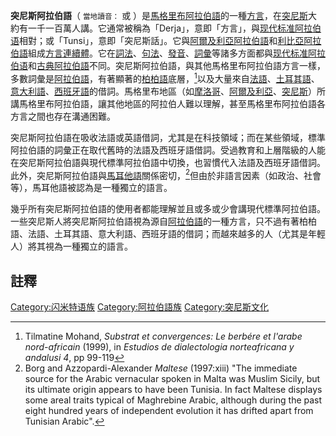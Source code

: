 {{Infobox language
|name=突尼斯阿拉伯語
|nativename= {{rtl-lang|ar|تونسي}} ''{{transl|aeb|Tounsi }}''   /   {{rtl-lang|ar|دارجة}} ''{{transl|aeb|dèrja}}''
|states=[[突尼斯|突尼斯]], [[法國|法國]], [[意大利|意大利]], [[西班牙|西班牙]], [[加拿大|加拿大]], [[德國|德國]], [[利比亞|利比亞]], [[阿爾及利亞|阿爾及利亞]]
|speakers=一千萬至一千二百萬
|date=2013
|ref=e17
|familycolor=亞非語系
|fam1=[[亚非语系|亚非语系]]
|fam2=[[閃米特語族|閃米特語族]]
|fam3=[[中閃米特語支|中閃米特語支]]
|fam4=[[阿拉伯語|阿拉伯語]]
|fam5=[[馬格里布阿拉伯語|馬格里布阿拉伯語]]
|script=[[阿拉伯語字母|阿拉伯語字母]], [[阿拉伯语聊天字母|拉丁字母]]
|nation=(none)
|iso3=aeb
|notice=IPA
}}

'''突尼斯阿拉伯語'''（{{rtl-lang|ar|تونسي}} ''{{transl|aeb|Tounsi }}'' <small>當地讀音：</small> {{IPA-ar|ˈtuːnsi|}}或{{rtl-lang|ar|دارجة}} ''{{transl|aeb|[[derja|dèrja]]}}'' {{IPA-ar|ˈdɛːrʒæ|}}）是[[馬格里布阿拉伯語|馬格里布阿拉伯語]]的一種[[阿拉伯語變體|方言]]，在[[突尼斯|突尼斯]]大約有一千一百萬人講。它通常被稱為「Derja」，意即「方言」，與[[现代标准阿拉伯语|现代标准阿拉伯语]]相對；或「Tunsi」，意即「突尼斯話」。它與[[阿爾及利亞阿拉伯語|阿爾及利亞阿拉伯語]]和[[利比亞阿拉伯語|利比亞阿拉伯語]]組成[[方言連續體|方言連續體]]。它在[[詞法學|詞法]]、[[句法|句法]]、[[讀音|發音]]、[[詞語|詞彙]]等諸多方面都與[[现代标准阿拉伯语|现代标准阿拉伯语]]和[[古典阿拉伯語|古典阿拉伯語]]不同。突尼斯阿拉伯語，與其他馬格里布阿拉伯語方言一樣，多數詞彙是[[阿拉伯語|阿拉伯語]]，有著顯著的[[柏柏尔语族|柏柏語]]底層，<ref name="mohand">Tilmatine Mohand, ''Substrat et convergences: Le berbére et l'arabe nord-africain'' (1999), in ''Estudios de dialectologia norteafricana y andalusi 4'', pp 99-119</ref>以及大量來自[[法語|法語]]、[[土耳其語|土耳其語]]、[[意大利語|意大利語]]、[[西班牙語|西班牙語]]的借詞。馬格里布地區（如[[摩洛哥|摩洛哥]]、[[阿爾及利亞|阿爾及利亞]]、[[突尼斯|突尼斯]]）所講馬格里布阿拉伯語，讓其他地區的阿拉伯人難以理解，甚至馬格里布阿拉伯語各方言之間也存在溝通困難。

突尼斯阿拉伯語在吸收法語或英語借詞，尤其是在科技領域；而在某些領域，標準阿拉伯語的詞彙正在取代舊時的法語及西班牙語借詞。受過教育和上層階級的人能在突尼斯阿拉伯語與現代標準阿拉伯語中切換，也習慣代入法語及西班牙語借詞。此外，突尼斯阿拉伯語與[[馬耳他語|馬耳他語]]關係密切，<ref>Borg and Azzopardi-Alexander ''Maltese'' (1997:xiii) "The immediate source for the Arabic vernacular spoken in Malta was Muslim Sicily, but its ultimate origin appears to have been Tunisia. In fact Maltese displays some areal traits typical of Maghrebine Arabic, although during the past eight hundred years of independent evolution it has drifted apart from Tunisian Arabic".</ref>但由於非語言因素（如政治、社會等），馬耳他語被認為是一種獨立的語言。{{Citation needed|date=October 2010}}

幾乎所有突尼斯阿拉伯語的使用者都能理解並且或多或少會講現代標準阿拉伯語。一些突尼斯人將突尼斯阿拉伯語視為源自[[阿拉伯語|阿拉伯語]]的一種方言，只不過有著柏柏語、法語、土耳其語、意大利語、西班牙語的借詞；而越來越多的人（尤其是年輕人）將其視為一種獨立的語言。{{cn|date=May 2013}}

==註釋==
{{reflist}}

{{Varieties of Arabic}}
{{阿拉伯语言}}

{{incubator|aeb}}

{{Authority control}}
[[Category:闪米特语族|Category:闪米特语族]]
[[Category:阿拉伯語族|Category:阿拉伯語族]]
[[Category:突尼斯文化|Category:突尼斯文化]]